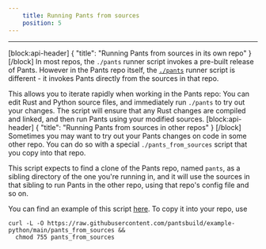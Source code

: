 ```yaml
---
    title: Running Pants from sources
    position: 5
---
```


---

[block:api-header]
{
"title": "Running Pants from sources in its own repo"
}
[/block]
In most repos, the `./pants` runner script invokes a pre-built release of Pants. However in the Pants repo itself, the [`./pants`](https://github.com/pantsbuild/pants/blob/main/pants) runner script is different - it invokes Pants directly from the sources in that repo.

This allows you to iterate rapidly when working in the Pants repo: You can edit Rust and Python source files, and immediately run `./pants` to try out your changes. The script will ensure that any Rust changes are compiled and linked, and then run Pants using your modified sources.
[block:api-header]
{
"title": "Running Pants from sources in other repos"
}
[/block]
Sometimes you may want to try out your Pants changes on code in some other repo. You can do so with a special `./pants_from_sources` script that you copy into that repo.

This script expects to find a clone of the Pants repo, named `pants`, as a sibling directory of the one you're running in, and it will use the sources in that sibling to run Pants in the other repo, using that repo's config file and so on.

You can find an example of this script [here](https://github.com/pantsbuild/example-python/blob/main/pants_from_sources). To copy it into your repo, use

```
curl -L -O https://raw.githubusercontent.com/pantsbuild/example-python/main/pants_from_sources &&
  chmod 755 pants_from_sources
```
